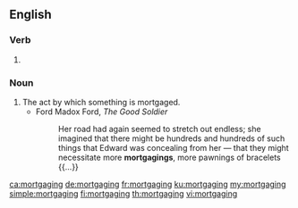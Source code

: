 ==English==

===Verb===
{{head|en|present participle}}

# {{present participle of|mortgage|lang=en}}

===Noun===
{{en-noun}}

# The act by which something is mortgaged.
#* Ford Madox Ford, ''The Good Soldier''
#*: Her road had again seemed to stretch out endless; she imagined that there might be hundreds and hundreds of such things that Edward was concealing from her — that they might necessitate more '''mortgagings''', more pawnings of bracelets {{...}}

[[ca:mortgaging]]
[[de:mortgaging]]
[[fr:mortgaging]]
[[ku:mortgaging]]
[[my:mortgaging]]
[[simple:mortgaging]]
[[fi:mortgaging]]
[[th:mortgaging]]
[[vi:mortgaging]]